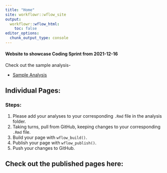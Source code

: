 ```yaml
---
title: "Home"
site: workflowr::wflow_site
output:
  workflowr::wflow_html:
    toc: false
editor_options:
  chunk_output_type: console
---
```


#### Website to showcase Coding Sprint from 2021-12-16

Check out the sample analysis-

* [Sample Analysis](sample_analysis.html)


## Individual Pages: 

### Steps:

1. Please add your analyses to your corresponding `.Rmd` file in the analysis folder.
2. Taking turns, pull from GitHub, keeping changes to your corresponding `.Rmd` file.
3. Build your page with `wflow_build()`.
4. Publish your page with `wflow_publish()`.
5. Push your changes to GitHub.


## Check out the published pages here:

